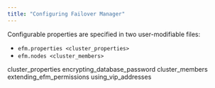 ```yaml
---
title: "Configuring Failover Manager"
---
```


<div id="configuring_efm" class="registered_link"></div>


Configurable properties are specified in two user-modifiable files:

-   `efm.properties <cluster_properties>`
-   `efm.nodes <cluster_members>`

<div class="toctree" maxdepth="3">

cluster\_properties encrypting\_database\_password cluster\_members extending\_efm\_permissions using\_vip\_addresses

</div>
